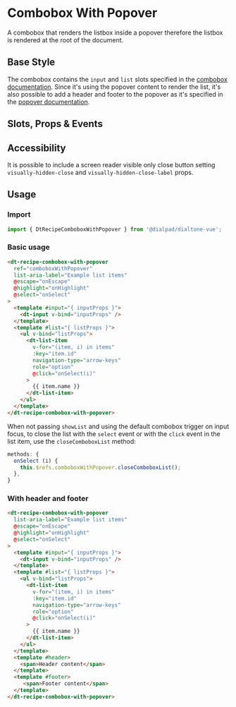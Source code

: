 

<Meta of={ComboboxWithPopoverStories}/>

# Combobox With Popover

<Subtitle>
  A combobox that renders the listbox inside a popover therefore the listbox is rendered at the root of the document.
</Subtitle>

## Base Style

The combobox contains the `input` and `list` slots specified in the [combobox documentation](?path=/docs/components-combobox--default).
Since it's using the popover content to render the list, it's also possible to add a header and footer to the popover
as it's specified in the [popover documentation](?path=/docs/components-popover--default).

<Canvas>
  <Story of={PopoverStories.Default} />
</Canvas>

## Slots, Props & Events

<Controls />

## Accessibility

It is possible to include a screen reader visible only close button setting `visually-hidden-close`
and `visually-hidden-close-label` props.

## Usage

### Import

```jsx
import { DtRecipeComboboxWithPopover } from '@dialpad/dialtone-vue';
```

### Basic usage

```html
<dt-recipe-combobox-with-popover
  ref="comboboxWithPopover"
  list-aria-label="Example list items"
  @escape="onEscape"
  @highlight="onHighlight"
  @select="onSelect"
>
  <template #input="{ inputProps }">
    <dt-input v-bind="inputProps" />
  </template>
  <template #list="{ listProps }">
    <ul v-bind="listProps">
      <dt-list-item
        v-for="(item, i) in items"
        :key="item.id"
        navigation-type="arrow-keys"
        role="option"
        @click="onSelect(i)"
      >
        {{ item.name }}
      </dt-list-item>
    </ul>
  </template>
</dt-recipe-combobox-with-popover>
```

When not passing `showList` and using the default combobox trigger on input focus,
to close the list with the `select` event or with the `click` event in the list item,
use the `closeComboboxList` method:

```jsx
methods: {
  onSelect (i) {
    this.$refs.comboboxWithPopover.closeComboboxList();
  },
}
```

### With header and footer

```html
<dt-recipe-combobox-with-popover
  list-aria-label="Example list items"
  @escape="onEscape"
  @highlight="onHighlight"
  @select="onSelect"
>
  <template #input="{ inputProps }">
    <dt-input v-bind="inputProps" />
  </template>
  <template #list="{ listProps }">
    <ul v-bind="listProps">
      <dt-list-item
        v-for="(item, i) in items"
        :key="item.id"
        navigation-type="arrow-keys"
        role="option"
        @click="onSelect(i)"
      >
        {{ item.name }}
      </dt-list-item>
    </ul>
  </template>
  <template #header>
    <span>Header content</span>
  </template>
  <template #footer>
     <span>Footer content</span>
  </template>
</dt-recipe-combobox-with-popover>
```
